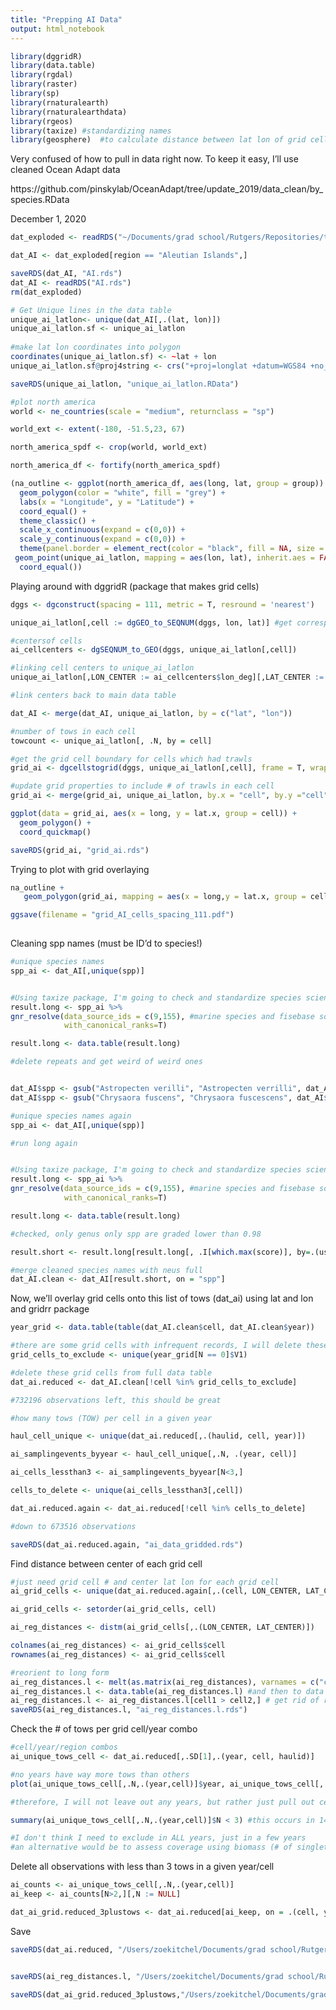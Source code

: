 ```yaml
---
title: "Prepping AI Data"
output: html_notebook
---
```



```r
library(dggridR)
library(data.table)
library(rgdal)
library(raster)
library(sp)
library(rnaturalearth)
library(rnaturalearthdata)
library(rgeos)
library(taxize) #standardizing names
library(geosphere)  #to calculate distance between lat lon of grid cells
```


Very confused of how to pull in data right now. To keep it easy, I'll use cleaned Ocean Adapt data

https://github.com/pinskylab/OceanAdapt/tree/update_2019/data_clean/by_species.RData

December 1, 2020
```r
dat_exploded <- readRDS("~/Documents/grad school/Rutgers/Repositories/trawl_spatial_turnover/dat_exploded.rds")
```

```r
dat_AI <- dat_exploded[region == "Aleutian Islands",]

saveRDS(dat_AI, "AI.rds")
dat_AI <- readRDS("AI.rds")
rm(dat_exploded)
```

```r

# Get Unique lines in the data table
unique_ai_latlon<- unique(dat_AI[,.(lat, lon)])
unique_ai_latlon.sf <- unique_ai_latlon
  
#make lat lon coordinates into polygon
coordinates(unique_ai_latlon.sf) <- ~lat + lon
unique_ai_latlon.sf@proj4string <- crs("+proj=longlat +datum=WGS84 +no_defs +ellps=WGS84 +towgs84=0,0,0")

saveRDS(unique_ai_latlon, "unique_ai_latlon.RData")

#plot north america
world <- ne_countries(scale = "medium", returnclass = "sp")

world_ext <- extent(-180, -51.5,23, 67)

north_america_spdf <- crop(world, world_ext)

north_america_df <- fortify(north_america_spdf)

(na_outline <- ggplot(north_america_df, aes(long, lat, group = group)) +
  geom_polygon(color = "white", fill = "grey") +
  labs(x = "Longitude", y = "Latitude") +
  coord_equal() +
  theme_classic() +
  scale_x_continuous(expand = c(0,0)) +
  scale_y_continuous(expand = c(0,0)) +
  theme(panel.border = element_rect(color = "black", fill = NA, size = 1)) +
 geom_point(unique_ai_latlon, mapping = aes(lon, lat), inherit.aes = FALSE, shape = 18, size = 0.001, color = "red") +
  coord_equal())

```

Playing around with dggridR (package that makes grid cells)
```r
dggs <- dgconstruct(spacing = 111, metric = T, resround = 'nearest')

unique_ai_latlon[,cell := dgGEO_to_SEQNUM(dggs, lon, lat)] #get corresponding grid cells for NEUS trawl

#centersof cells
ai_cellcenters <- dgSEQNUM_to_GEO(dggs, unique_ai_latlon[,cell])

#linking cell centers to unique_ai_latlon
unique_ai_latlon[,LON_CENTER := ai_cellcenters$lon_deg][,LAT_CENTER := ai_cellcenters$lat_deg]

#link centers back to main data table

dat_AI <- merge(dat_AI, unique_ai_latlon, by = c("lat", "lon"))

#number of tows in each cell
towcount <- unique_ai_latlon[, .N, by = cell]

#get the grid cell boundary for cells which had trawls
grid_ai <- dgcellstogrid(dggs, unique_ai_latlon[,cell], frame = T, wrapcells = F)

#update grid properties to include # of trawls in each cell
grid_ai <- merge(grid_ai, unique_ai_latlon, by.x = "cell", by.y ="cell")

ggplot(data = grid_ai, aes(x = long, y = lat.x, group = cell)) +
  geom_polygon() +
  coord_quickmap()

saveRDS(grid_ai, "grid_ai.rds")

```

Trying to plot with grid overlaying
```r

na_outline + 
   geom_polygon(grid_ai, mapping = aes(x = long,y = lat.x, group = cell), inherit.aes = FALSE, color = "black", fill = NA, size = 0.1)

ggsave(filename = "grid_AI_cells_spacing_111.pdf")
  
```
Cleaning spp names (must be ID'd to species!)
```r
#unique species names
spp_ai <- dat_AI[,unique(spp)]


#Using taxize package, I'm going to check and standardize species scientific names
result.long <- spp_ai %>%
gnr_resolve(data_source_ids = c(9,155), #marine species and fisebase sources
            with_canonical_ranks=T)

result.long <- data.table(result.long)

#delete repeats and get weird of weird ones


dat_AI$spp <- gsub("Astropecten verilli", "Astropecten verrilli", dat_AI$spp) #won't come up for some reason, ignore for now
dat_AI$spp <- gsub("Chrysaora fuscens", "Chrysaora fuscescens", dat_AI$spp)

#unique species names again
spp_ai <- dat_AI[,unique(spp)]

#run long again


#Using taxize package, I'm going to check and standardize species scientific names
result.long <- spp_ai %>%
gnr_resolve(data_source_ids = c(9,155), #marine species and fisebase sources
            with_canonical_ranks=T)

result.long <- data.table(result.long)

#checked, only genus only spp are graded lower than 0.98

result.short <- result.long[result.long[, .I[which.max(score)], by=.(user_supplied_name, matched_name2)]$V1][,spp := user_supplied_name][score > 0.75,]

#merge cleaned species names with neus full 
dat_AI.clean <- dat_AI[result.short, on = "spp"]

```


Now, we'll overlay grid cells onto this list of tows (dat_ai) using lat and lon and gridrr package
```r

year_grid <- data.table(table(dat_AI.clean$cell, dat_AI.clean$year))

#there are some grid cells with infrequent records, I will delete these
grid_cells_to_exclude <- unique(year_grid[N == 0]$V1)

#delete these grid cells from full data table
dat_ai.reduced <- dat_AI.clean[!cell %in% grid_cells_to_exclude]

#732196 observations left, this should be great

#how many tows (TOW) per cell in a given year

haul_cell_unique <- unique(dat_ai.reduced[,.(haulid, cell, year)])

ai_samplingevents_byyear <- haul_cell_unique[,.N, .(year, cell)]

ai_cells_lessthan3 <- ai_samplingevents_byyear[N<3,]

cells_to_delete <- unique(ai_cells_lessthan3[,cell])

dat_ai.reduced.again <- dat_ai.reduced[!cell %in% cells_to_delete]

#down to 673516 observations

saveRDS(dat_ai.reduced.again, "ai_data_gridded.rds")

```

Find distance between center of each grid cell
```r
#just need grid cell # and center lat lon for each grid cell 
ai_grid_cells <- unique(dat_ai.reduced.again[,.(cell, LON_CENTER, LAT_CENTER)])

ai_grid_cells <- setorder(ai_grid_cells, cell)

ai_reg_distances <- distm(ai_grid_cells[,.(LON_CENTER, LAT_CENTER)])

colnames(ai_reg_distances) <- ai_grid_cells$cell
rownames(ai_reg_distances) <- ai_grid_cells$cell

#reorient to long form 
ai_reg_distances.l <- melt(as.matrix(ai_reg_distances), varnames = c("cell1", "cell2"), value.name = "distance(m)") #matrix to data frame
ai_reg_distances.l <- data.table(ai_reg_distances.l) #and then to data table
ai_reg_distances.l <- ai_reg_distances.l[cell1 > cell2,] # get rid of repetitions and self-comparisons
saveRDS(ai_reg_distances.l, "ai_reg_distances.l.rds")
```

Check the # of tows per grid cell/year combo
```r
#cell/year/region combos
ai_unique_tows_cell <- dat_ai.reduced[,.SD[1],.(year, cell, haulid)]

#no years have way more tows than others
plot(ai_unique_tows_cell[,.N,.(year,cell)]$year, ai_unique_tows_cell[,.N,.(year,cell)]$N)

#therefore, I will not leave out any years, but rather just pull out cells in years they are undersampled (<N=3, which is )

summary(ai_unique_tows_cell[,.N,.(year,cell)]$N < 3) #this occurs in 14/309 cell/year combos  (4.5%, no biggie)

#I don't think I need to exclude in ALL years, just in a few years
#an alternative would be to assess coverage using biomass (# of singletons and doubletons)

```

Delete all observations with less than 3 tows in a given year/cell
```r
ai_counts <- ai_unique_tows_cell[,.N,.(year,cell)]
ai_keep <- ai_counts[N>2,][,N := NULL]

dat_ai_grid.reduced_3plustows <- dat_ai.reduced[ai_keep, on = .(cell, year)]


```


Save
```r
saveRDS(dat_ai.reduced, "/Users/zoekitchel/Documents/grad school/Rutgers/Repositories/trawl_spatial_turnover/data/gridded/USA-AI/dat_AI_grid.reduced.rds")


saveRDS(ai_reg_distances.l, "/Users/zoekitchel/Documents/grad school/Rutgers/Repositories/trawl_spatial_turnover/data/gridded/USA-AI/ai_reg_distances.l.rds")

saveRDS(dat_ai_grid.reduced_3plustows,"/Users/zoekitchel/Documents/grad school/Rutgers/Repositories/trawl_spatial_turnover/data/gridded/USA-AI/dat_AI_grid.reduced_3plustows.rds")


```
